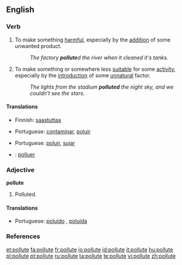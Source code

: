 ==English==

===Verb===
{{en-verb|pollut|ing}}

# {{transitive}} To make something [[harmful]], especially by the [[addition]] of some unwanted product.
#: ''The factory '''pollute'''d the river when it cleaned it's tanks.''
# {{transitive}} To make something or somewhere less [[suitable]] for some [[activity]], especially by the [[introduction]] of some [[unnatural]] factor.
#: ''The lights from the stadium '''polluted''' the night sky, and we couldn't see the stars.''

====Translations====
{{trans-top|to make something harmful}}
* Finnish: [[saastuttaa]]
{{trans-mid}}
* Portuguese: [[contaminar]], [[poluir]]
{{trans-bottom}}

{{trans-top|to make something or somewhere less suitable}}
* Portuguese: [[poluir]], [[sujar]]
{{trans-mid}}
{{trans-bottom}}

{{checktrans}}
* {{ttbc|Interlingua}}: [[polluer]]

===Adjective===
'''pollute'''

# {{rare}} Polluted.

====Translations====
* Portuguese: [[poluído]] {{m}}, [[poluída]] {{f}}

===References===
{{R:Webster 1913}}

[[et:pollute]]
[[fa:pollute]]
[[fr:pollute]]
[[io:pollute]]
[[id:pollute]]
[[it:pollute]]
[[hu:pollute]]
[[pl:pollute]]
[[pt:pollute]]
[[ru:pollute]]
[[ta:pollute]]
[[te:pollute]]
[[vi:pollute]]
[[zh:pollute]]
